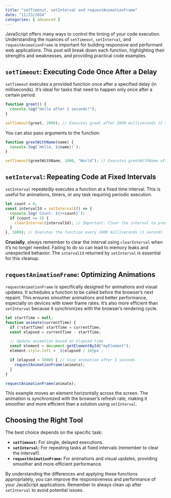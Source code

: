 ```yaml
---
title: "setTimeout, setInterval and requestAnimationFrame"
date: "11/23/2024"
categories: [ advanced ]
---
```


JavaScript offers many ways to control the timing of your code execution. Understanding the nuances of `setTimeout`, `setInterval`, and `requestAnimationFrame` is important for building responsive and performant web applications. This post will break down each function, highlighting their strengths and weaknesses, and providing practical code examples.


## `setTimeout`: Executing Code Once After a Delay

`setTimeout` executes a provided function once after a specified delay (in milliseconds).  It's ideal for tasks that need to happen only once after a certain period.

```javascript
function greet() {
  console.log("Hello after 2 seconds!");
}

setTimeout(greet, 2000); // Executes greet after 2000 milliseconds (2 seconds)
```

You can also pass arguments to the function:

```javascript
function greetWithName(name) {
  console.log(`Hello, ${name}!`);
}

setTimeout(greetWithName, 1000, "World"); // Executes greetWithName after 1 second with "World" as argument.
```


## `setInterval`: Repeating Code at Fixed Intervals

`setInterval` repeatedly executes a function at a fixed time interval.  This is useful for animations, timers, or any task requiring periodic execution.

```javascript
let count = 0;
const intervalId = setInterval(() => {
  console.log(`Count: ${++count}`);
  if (count >= 5) {
    clearInterval(intervalId); // Important: Clear the interval to prevent memory leaks
  }
}, 1000); // Executes the function every 1000 milliseconds (1 second)
```

**Crucially**, always remember to clear the interval using `clearInterval` when it's no longer needed.  Failing to do so can lead to memory leaks and unexpected behavior.  The `intervalId` returned by `setInterval` is essential for this cleanup.


## `requestAnimationFrame`: Optimizing Animations

`requestAnimationFrame` is specifically designed for animations and visual updates. It schedules a function to be called before the browser's next repaint. This ensures smoother animations and better performance, especially on devices with lower frame rates.  It's also more efficient than `setInterval` because it synchronizes with the browser's rendering cycle.

```javascript
let startTime = null;
function animate(currentTime) {
  if (!startTime) startTime = currentTime;
  const elapsed = currentTime - startTime;

  // Update animation based on elapsed time
  const element = document.getElementById("myElement");
  element.style.left = `${elapsed / 10}px`;

  if (elapsed < 5000) { // Stop animation after 5 seconds
    requestAnimationFrame(animate);
  }
}

requestAnimationFrame(animate);
```

This example moves an element horizontally across the screen.  The animation is synchronized with the browser's refresh rate, making it smoother and more efficient than a solution using `setInterval`.


## Choosing the Right Tool

The best choice depends on the specific task:

* **`setTimeout`:** For single, delayed executions.
* **`setInterval`:** For repeating tasks at fixed intervals (remember to clear the interval!).
* **`requestAnimationFrame`:** For animations and visual updates, providing smoother and more efficient performance.


By understanding the differences and applying these functions appropriately, you can improve the responsiveness and performance of your JavaScript applications. Remember to always clean up after `setInterval` to avoid potential issues.

